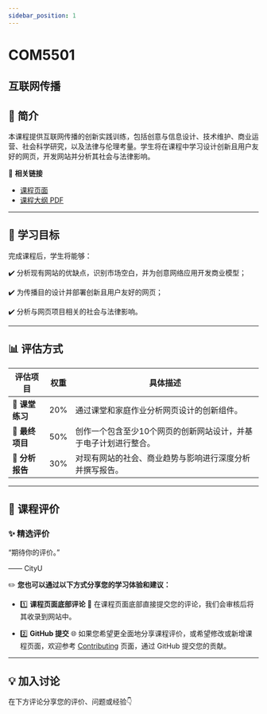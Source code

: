 ```yaml
---
sidebar_position: 1
---
```


# COM5501
## 互联网传播

## **📘 简介**
本课程提供互联网传播的创新实践训练，包括创意与信息设计、技术维护、商业运营、社会科学研究，以及法律与伦理考量。学生将在课程中学习设计创新且用户友好的网页，开发网站并分析其社会与法律影响。

🔗 **相关链接**
- [课程页面](https://www.cityu.edu.hk/catalogue/pg/202425/course/COM5501.htm)
- [课程大纲 PDF](https://www.cityu.edu.hk/catalogue/pg/202425/course/COM5501.pdf)

---

## **🎯 学习目标**

完成课程后，学生将能够：

✔️ 分析现有网站的优缺点，识别市场空白，并为创意网络应用开发商业模型；

✔️ 为传播目的设计并部署创新且用户友好的网页；

✔️ 分析与网页项目相关的社会与法律影响。

---

## **📊 评估方式**

| **评估项目**          | **权重** | **具体描述**                                                                                       |
|----------------------|---------|---------------------------------------------------------------------------------------------------|
| 📝 **课堂练习**        | 20%     | 通过课堂和家庭作业分析网页设计的创新组件。                                                           |
| 🎨 **最终项目**        | 50%     | 创作一个包含至少10个网页的创新网站设计，并基于电子计划进行整合。                                           |
| 📑 **分析报告**        | 30%     | 对现有网站的社会、商业趋势与影响进行深度分析并撰写报告。                                                |

---

## **💬 课程评价**

### ✨ **精选评价**
<div className={commentStyles.commentBox}>
    <p className={commentStyles.commentText}>
        “期待你的评价。”
    </p>
    <p className={commentStyles.commentAuthor}>—— CityU</p>
</div>

✏️ **您也可以通过以下方式分享您的学习体验和建议：**

- 1️⃣ **课程页面底部评论**
💬 在课程页面底部直接提交您的评论，我们会审核后将其收录到网站中。

- 2️⃣ **GitHub 提交**
🌐 如果您希望更全面地分享课程评价，或希望修改或新增课程页面，欢迎参考 [Contributing](/contributing) 页面，通过 GitHub 提交您的贡献。

---

## **💡 加入讨论**

在下方评论分享您的评价、问题或经验👇
<Utterances />
